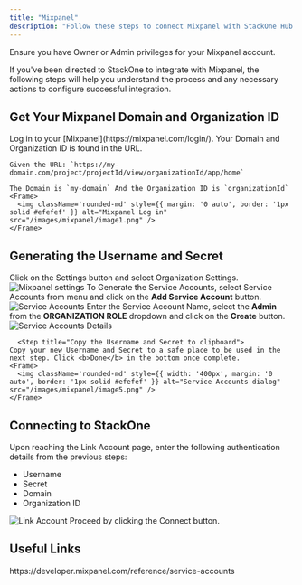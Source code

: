 ```yaml
---
title: "Mixpanel"
description: "Follow these steps to connect Mixpanel with StackOne Hub successfully."
---
```



<Warning>
  Ensure you have Owner or Admin privileges for your Mixpanel account.
</Warning>

If you've been directed to StackOne to integrate with Mixpanel, the following steps will help you understand the process and any necessary actions to configure successful integration.

## Get Your Mixpanel Domain and Organization ID

<Steps>
  <Step title="Log in to Mixpanel">
    Log in to your [Mixpanel](https://mixpanel.com/login/). Your Domain and Organization ID is found in the URL.

    Given the URL: `https://my-domain.com/project/projectId/view/organizationId/app/home`

    The Domain is `my-domain` And the Organization ID is `organizationId`
    <Frame>
      <img className='rounded-md' style={{ margin: '0 auto', border: '1px solid #efefef' }} alt="Mixpanel Log in" src="/images/mixpanel/image1.png" />
    </Frame>
  </Step>
</Steps>

## Generating the Username and Secret

<Steps>
  <Step title="Go to Settings">
    Click on the Settings <Icon icon="gear" iconType="regular" /> button and select Organization Settings.
    <Frame>
      <img className='rounded-md' style={{ margin: '0 auto', border: '1px solid #efefef' }} alt="Mixpanel settings" src="/images/mixpanel/image2.png" />
    </Frame>
  </Step>

  <Step title="Generate the Service Accounts">
    To Generate the Service Accounts, select Service Accounts from menu and click on the <b>Add Service Account</b> button.
    <Frame>
      <img className='rounded-md' style={{ margin: '0 auto', border: '1px solid #efefef' }} alt="Service Accounts" src="/images/mixpanel/image3.png" />
    </Frame>
  </Step>

  <Step title="Fill the Service Accounts Details">
    Enter the Service Account Name, select the <b>Admin</b> from the <b>ORGANIZATION ROLE</b> dropdown and click on the <b>Create</b> button.
    <Frame>
      <img className='rounded-md' style={{ margin: '0 auto', border: '1px solid #efefef' }} alt="Service Accounts Details" src="/images/mixpanel/image4.png" />
    </Frame>
  </Step>

      <Step title="Copy the Username and Secret to clipboard">
    Copy your new Username and Secret to a safe place to be used in the next step. Click <b>Done</b> in the bottom once complete.
    <Frame>
      <img className='rounded-md' style={{ width: '400px', margin: '0 auto', border: '1px solid #efefef' }} alt="Service Accounts dialog" src="/images/mixpanel/image5.png" />
    </Frame>
  </Step>
</Steps>

## Connecting to StackOne

<Steps>
  <Step title="Enter Authentication Details">
    Upon reaching the Link Account page, enter the following authentication details from the previous steps:
    <ul>
      <li>Username</li>
      <li>Secret</li>
      <li>Domain</li>
      <li>Organization ID</li>
    </ul>
    <Frame>
      <img className='rounded-md' style={{ margin: '0 auto', border: '1px solid #efefef' }} alt="Link Account" src="/images/mixpanel/image6.png" />
    </Frame>
  </Step>

  <Step title="Connect">
    Proceed by clicking the Connect button.
  </Step>
</Steps>

<IntegrationFooter />

## Useful Links
<Card title="API Reference" icon="link" href="https://developer.mixpanel.com/reference/service-accounts">
  https://developer.mixpanel.com/reference/service-accounts
</Card>

